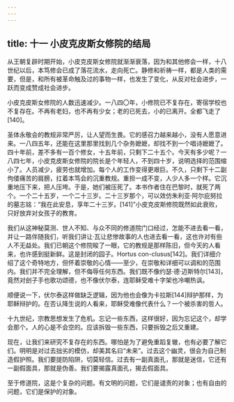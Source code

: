 ```yaml
---
---
---
```

title: 十一 小皮克皮斯女修院的结局
---




从王朝复辟时期开始，小皮克皮斯女修院就渐渐衰落，因为和其他修会一样，十八世纪以后，本笃修会已成了落花流水，走向死亡。静修和祈祷一样，都是人类的需要，但是，和所有被革命触及过的事物一样，也发生了变化，从反对社会进步，一跃而变成赞成社会进步。

小皮克皮斯女修院的人数迅速减少。一八四〇年，小修院已不复存在，寄宿学校也不复存在。不再有老妇，也不再有少女；老的已死去，小的已离开。全都飞走了[140]。

圣体永敬会的教规非常严厉，让人望而生畏。它的感召力越来越小，没有人愿意进来。一八四五年，还能在这里那里找到几个杂务嬷嬷，却找不到一个唱诗嬷嬷了。四十年前，差不多有一百个修女，十五年前，只剩下二十五个。今天有多少呢？一八四七年，小皮克皮斯女修院的院长是个年轻人，不到四十岁，说明选择的范围缩小了。人员减少，疲劳也就增加。每个人的工作变得更艰巨。不久，只剩下十二副佝偻痛苦的肩膀，扛着本笃会的沉重教规。重担一成不变，人少人多一个样。它沉重地压下来，把人压垮。于是，她们被压死了。本书作者住在巴黎时，就死了两个。一个二十五岁，一个二十三岁。二十三岁那个，可以效仿朱利亚·阿尔庇努拉的墓志铭：“我在此安息，享年二十三岁。[141]”小皮克皮斯修院既然如此衰败，只好放弃对女孩子的教育。

我们从这神秘莫测、世人不知、与众不同的修道院门口经过，怎能不进去看一看，并让一路伴随我们，听我们讲让·瓦让悲惨故事的人也进去看一看，这也许对有些人不无益处。我们已朝这个修院睃了一眼，它的教规是那样陈旧，但今天的人看来，也许感到挺新鲜。这是封闭的园子。Hortus con-clusus[142]。我们详细介绍了这个奇特地方，但怀着崇敬的心情——至少，在崇敬和详细可以调和的范围内。我们并不完全理解，但不侮辱任何东西。我们既不像约瑟·德·迈斯特尔[143]，竟然对刽子手也歌功颂德，也不像伏尔泰，连耶稣受难十字架也冷嘲热讽。

顺便说一下，伏尔泰这样做缺乏逻辑，因为他也会像为卡拉斯[144]辩护那样，为耶稣辩护的。在否认降生说的人看来，耶稣受难像代表什么？一个被杀害的哲人。

十九世纪，宗教思想发生了危机。忘记一些东西，这样很好，因为忘记这个，却学会那个。人的心是不会空的。应该拆毁一些东西，只要拆毁之后又重建。

现在，让我们来研究不复存在的东西。哪怕是为了避免重蹈复辙，也有必要了解它们。明明是对过去拙劣的模仿，却美其名曰“未来”。过去这个幽灵，很会为自己制造假护照。我们要提防陷阱，切莫轻信。过去有一副真面孔，那就是迷信，它还有一副假面具，那就是伪善。我们要揭露真面孔，揭去假面具。

至于修道院，这是个复杂的问题。有文明的问题，它们是谴责的对象；也有自由的问题，它们是保护的对象。